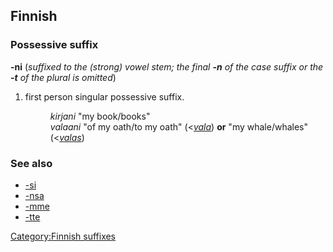 ==Finnish==

===Possessive suffix===
'''-ni''' (''suffixed to the (strong) vowel stem; the final <b>-n</b> of the case suffix or the <b>-t</b> of the plural is omitted'')

# first person singular possessive suffix.
#: ''kirjani'' "my book/books"
#: ''valaani'' "of my oath/to my oath" (&lt;''[[vala#Finnish|vala]]'')  '''or''' "my whale/whales" (&lt;''[[valas]]'')

===See also===
*[[-si#Finnish|-si]]
*[[-nsa#Finnish|-nsa]]
*[[-mme#Finnish|-mme]]
*[[-tte#Finnish|-tte]]
[[Category:Finnish suffixes]]